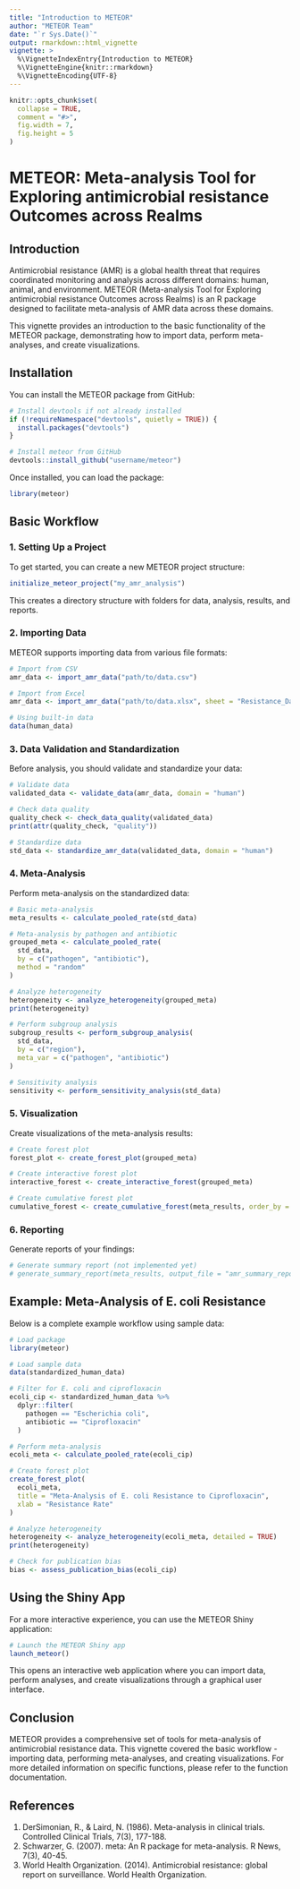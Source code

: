 ```yaml
---
title: "Introduction to METEOR"
author: "METEOR Team"
date: "`r Sys.Date()`"
output: rmarkdown::html_vignette
vignette: >
  %\VignetteIndexEntry{Introduction to METEOR}
  %\VignetteEngine{knitr::rmarkdown}
  %\VignetteEncoding{UTF-8}
---
```


```r
knitr::opts_chunk$set(
  collapse = TRUE,
  comment = "#>",
  fig.width = 7,
  fig.height = 5
)
```

# METEOR: Meta-analysis Tool for Exploring antimicrobial resistance Outcomes across Realms

## Introduction

Antimicrobial resistance (AMR) is a global health threat that requires coordinated monitoring and analysis across different domains: human, animal, and environment. METEOR (Meta-analysis Tool for Exploring antimicrobial resistance Outcomes across Realms) is an R package designed to facilitate meta-analysis of AMR data across these domains.

This vignette provides an introduction to the basic functionality of the METEOR package, demonstrating how to import data, perform meta-analyses, and create visualizations.

## Installation

You can install the METEOR package from GitHub:

```r
# Install devtools if not already installed
if (!requireNamespace("devtools", quietly = TRUE)) {
  install.packages("devtools")
}

# Install meteor from GitHub
devtools::install_github("username/meteor")
```

Once installed, you can load the package:

```r
library(meteor)
```

## Basic Workflow

### 1. Setting Up a Project

To get started, you can create a new METEOR project structure:

```r
initialize_meteor_project("my_amr_analysis")
```

This creates a directory structure with folders for data, analysis, results, and reports.

### 2. Importing Data

METEOR supports importing data from various file formats:

```r
# Import from CSV
amr_data <- import_amr_data("path/to/data.csv")

# Import from Excel
amr_data <- import_amr_data("path/to/data.xlsx", sheet = "Resistance_Data")

# Using built-in data
data(human_data)
```

### 3. Data Validation and Standardization

Before analysis, you should validate and standardize your data:

```r
# Validate data
validated_data <- validate_data(amr_data, domain = "human")

# Check data quality
quality_check <- check_data_quality(validated_data)
print(attr(quality_check, "quality"))

# Standardize data
std_data <- standardize_amr_data(validated_data, domain = "human")
```

### 4. Meta-Analysis

Perform meta-analysis on the standardized data:

```r
# Basic meta-analysis
meta_results <- calculate_pooled_rate(std_data)

# Meta-analysis by pathogen and antibiotic
grouped_meta <- calculate_pooled_rate(
  std_data,
  by = c("pathogen", "antibiotic"),
  method = "random"
)

# Analyze heterogeneity
heterogeneity <- analyze_heterogeneity(grouped_meta)
print(heterogeneity)

# Perform subgroup analysis
subgroup_results <- perform_subgroup_analysis(
  std_data,
  by = c("region"),
  meta_var = c("pathogen", "antibiotic")
)

# Sensitivity analysis
sensitivity <- perform_sensitivity_analysis(std_data)
```

### 5. Visualization

Create visualizations of the meta-analysis results:

```r
# Create forest plot
forest_plot <- create_forest_plot(grouped_meta)

# Create interactive forest plot
interactive_forest <- create_interactive_forest(grouped_meta)

# Create cumulative forest plot
cumulative_forest <- create_cumulative_forest(meta_results, order_by = "year")
```

### 6. Reporting

Generate reports of your findings:

```r
# Generate summary report (not implemented yet)
# generate_summary_report(meta_results, output_file = "amr_summary_report.html")
```

## Example: Meta-Analysis of E. coli Resistance

Below is a complete example workflow using sample data:

```r
# Load package
library(meteor)

# Load sample data
data(standardized_human_data)

# Filter for E. coli and ciprofloxacin
ecoli_cip <- standardized_human_data %>%
  dplyr::filter(
    pathogen == "Escherichia coli",
    antibiotic == "Ciprofloxacin"
  )

# Perform meta-analysis
ecoli_meta <- calculate_pooled_rate(ecoli_cip)

# Create forest plot
create_forest_plot(
  ecoli_meta,
  title = "Meta-Analysis of E. coli Resistance to Ciprofloxacin",
  xlab = "Resistance Rate"
)

# Analyze heterogeneity
heterogeneity <- analyze_heterogeneity(ecoli_meta, detailed = TRUE)
print(heterogeneity)

# Check for publication bias
bias <- assess_publication_bias(ecoli_cip)
```

## Using the Shiny App

For a more interactive experience, you can use the METEOR Shiny application:

```r
# Launch the METEOR Shiny app
launch_meteor()
```

This opens an interactive web application where you can import data, perform analyses, and create visualizations through a graphical user interface.

## Conclusion

METEOR provides a comprehensive set of tools for meta-analysis of antimicrobial resistance data. This vignette covered the basic workflow - importing data, performing meta-analyses, and creating visualizations. For more detailed information on specific functions, please refer to the function documentation.

## References

1. DerSimonian, R., & Laird, N. (1986). Meta-analysis in clinical trials. Controlled Clinical Trials, 7(3), 177-188.
2. Schwarzer, G. (2007). meta: An R package for meta-analysis. R News, 7(3), 40-45.
3. World Health Organization. (2014). Antimicrobial resistance: global report on surveillance. World Health Organization. 
